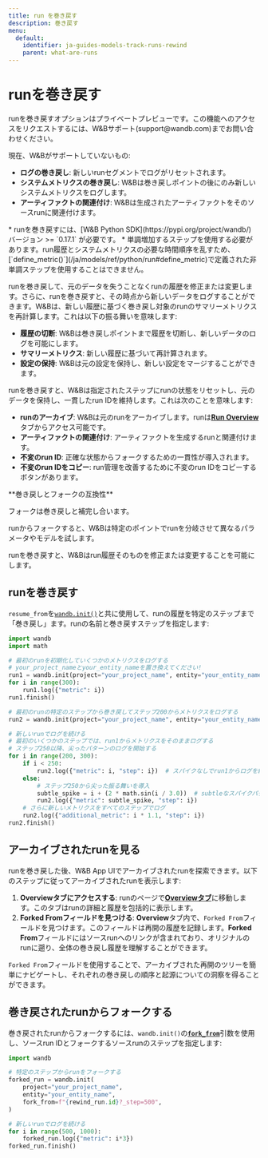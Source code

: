 ```yaml
---
title: run を巻き戻す
description: 巻き戻す
menu:
  default:
    identifier: ja-guides-models-track-runs-rewind
    parent: what-are-runs
---
```


# runを巻き戻す
<Warning>
runを巻き戻すオプションはプライベートプレビューです。この機能へのアクセスをリクエストするには、W&Bサポート(support@wandb.com)までお問い合わせください。

現在、W&Bがサポートしていないもの:
* **ログの巻き戻し**: 新しいrunセグメントでログがリセットされます。
* **システムメトリクスの巻き戻し**: W&Bは巻き戻しポイントの後にのみ新しいシステムメトリクスをログします。
* **アーティファクトの関連付け**: W&Bは生成されたアーティファクトをそのソースrunに関連付けます。
</Warning>

<Note>
* runを巻き戻すには、[W&B Python SDK](https://pypi.org/project/wandb/) バージョン >= `0.17.1` が必要です。
* 単調増加するステップを使用する必要があります。run履歴とシステムメトリクスの必要な時間順序を乱すため、[`define_metric()`](/ja/models/ref/python/run#define_metric)で定義された非単調ステップを使用することはできません。
</Note>

runを巻き戻して、元のデータを失うことなくrunの履歴を修正または変更します。さらに、runを巻き戻すと、その時点から新しいデータをログすることができます。W&Bは、新しい履歴に基づく巻き戻し対象のrunのサマリーメトリクスを再計算します。これは以下の振る舞いを意味します:
- **履歴の切断**: W&Bは巻き戻しポイントまで履歴を切断し、新しいデータのログを可能にします。
- **サマリーメトリクス**: 新しい履歴に基づいて再計算されます。
- **設定の保持**: W&Bは元の設定を保持し、新しい設定をマージすることができます。

runを巻き戻すと、W&Bは指定されたステップにrunの状態をリセットし、元のデータを保持し、一貫したrun IDを維持します。これは次のことを意味します:

- **runのアーカイブ**: W&Bは元のrunをアーカイブします。runは[**Run Overview**](/ja/./#overview-tab) タブからアクセス可能です。
- **アーティファクトの関連付け**: アーティファクトを生成するrunと関連付けます。
- **不変のrun ID**: 正確な状態からフォークするための一貫性が導入されます。
- **不変のrun IDをコピー**: run管理を改善するために不変のrun IDをコピーするボタンがあります。

<Note>
**巻き戻しとフォークの互換性**

フォークは巻き戻しと補完し合います。

runからフォークすると、W&Bは特定のポイントでrunを分岐させて異なるパラメータやモデルを試します。

runを巻き戻すと、W&Bはrun履歴そのものを修正または変更することを可能にします。
</Note>



## runを巻き戻す

`resume_from`を[`wandb.init()`](/ja/models/ref/python/init)と共に使用して、runの履歴を特定のステップまで「巻き戻し」ます。runの名前と巻き戻すステップを指定します:

```python
import wandb
import math

# 最初のrunを初期化していくつかのメトリクスをログする
# your_project_nameとyour_entity_nameを置き換えてください!
run1 = wandb.init(project="your_project_name", entity="your_entity_name")
for i in range(300):
    run1.log({"metric": i})
run1.finish()

# 最初のrunの特定のステップから巻き戻してステップ200からメトリクスをログする
run2 = wandb.init(project="your_project_name", entity="your_entity_name", resume_from=f"{run1.id}?_step=200")

# 新しいrunでログを続ける
# 最初のいくつかのステップでは、run1からメトリクスをそのままログする
# ステップ250以降、尖ったパターンのログを開始する
for i in range(200, 300):
    if i < 250:
        run2.log({"metric": i, "step": i})  # スパイクなしでrun1からログを続行
    else:
        # ステップ250から尖った振る舞いを導入
        subtle_spike = i + (2 * math.sin(i / 3.0))  # subtleなスパイクパターンを適用
        run2.log({"metric": subtle_spike, "step": i})
    # さらに新しいメトリクスをすべてのステップでログ
    run2.log({"additional_metric": i * 1.1, "step": i})
run2.finish()
```

## アーカイブされたrunを見る

runを巻き戻した後、W&B App UIでアーカイブされたrunを探索できます。以下のステップに従ってアーカイブされたrunを表示します:

1. **Overviewタブにアクセスする**: runのページで[**Overviewタブ**](/ja/./#overview-tab)に移動します。このタブはrunの詳細と履歴を包括的に表示します。
2. **Forked Fromフィールドを見つける**: **Overview**タブ内で、`Forked From`フィールドを見つけます。このフィールドは再開の履歴を記録します。**Forked From**フィールドにはソースrunへのリンクが含まれており、オリジナルのrunに遡り、全体の巻き戻し履歴を理解することができます。

`Forked From`フィールドを使用することで、アーカイブされた再開のツリーを簡単にナビゲートし、それぞれの巻き戻しの順序と起源についての洞察を得ることができます。

## 巻き戻されたrunからフォークする

巻き戻されたrunからフォークするには、`wandb.init()`の[**`fork_from`**](/ja/models/runs/forking/)引数を使用し、ソースrun IDとフォークするソースrunのステップを指定します:

```python 
import wandb

# 特定のステップからrunをフォークする
forked_run = wandb.init(
    project="your_project_name",
    entity="your_entity_name",
    fork_from=f"{rewind_run.id}?_step=500",
)

# 新しいrunでログを続ける
for i in range(500, 1000):
    forked_run.log({"metric": i*3})
forked_run.finish()
```